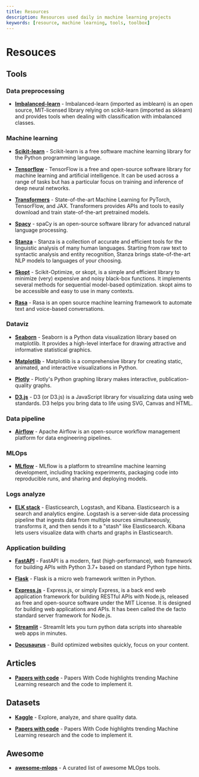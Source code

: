 ```yaml
---
title: Resources
description: Resources used daily in machine learning projects
keywords: [resource, machine learning, tools, toolbox]
---
```


# Resouces

## Tools

### Data preprocessing

- **[Imbalanced-learn](https://imbalanced-learn.org/stable/index.html)** - Imbalanced-learn (imported as imblearn) is an open source, MIT-licensed library relying on scikit-learn (imported as sklearn) and provides tools when dealing with classification with imbalanced classes.

### Machine learning

- **[Scikit-learn](https://scikit-learn.org/stable/)** - Scikit-learn is a free software machine learning library for the Python programming language.

- **[Tensorflow](https://www.tensorflow.org/?hl=fr)** - TensorFlow is a free and open-source software library for machine learning and artificial intelligence. It can be used across a range of tasks but has a particular focus on training and inference of deep neural networks.

- **[Transformers](https://huggingface.co/docs/transformers/main/en/index)** - State-of-the-art Machine Learning for PyTorch, TensorFlow, and JAX. Transformers provides APIs and tools to easily download and train state-of-the-art pretrained models.

- **[Spacy](https://spacy.io/)** - spaCy is an open-source software library for advanced natural language processing.

- **[Stanza](https://scikit-learn.org/stable/)** - Stanza is a collection of accurate and efficient tools for the linguistic analysis of many human languages. Starting from raw text to syntactic analysis and entity recognition, Stanza brings state-of-the-art NLP models to languages of your choosing.

- **[Skopt](https://scikit-optimize.github.io/stable/)** - Scikit-Optimize, or skopt, is a simple and efficient library to minimize (very) expensive and noisy black-box functions. It implements several methods for sequential model-based optimization. skopt aims to be accessible and easy to use in many contexts.

- **[Rasa](https://rasa.com/)** - Rasa is an open source machine learning framework to automate text and voice-based conversations.

### Dataviz

- **[Seaborn](https://seaborn.pydata.org/)** - Seaborn is a Python data visualization library based on matplotlib. It provides a high-level interface for drawing attractive and informative statistical graphics.

- **[Matplotlib](https://matplotlib.org/)** - Matplotlib is a comprehensive library for creating static, animated, and interactive visualizations in Python.

- **[Plotly](https://plotly.com/python/)** - Plotly's Python graphing library makes interactive, publication-quality graphs.

- **[D3.js](https://d3js.org/)** - D3 (or D3.js) is a JavaScript library for visualizing data using web standards. D3 helps you bring data to life using SVG, Canvas and HTML.

### Data pipeline

- **[Airflow](https://airflow.apache.org/)** - Apache Airflow is an open-source workflow management platform for data engineering pipelines.

### MLOps

- **[MLflow](https://mlflow.org/)** - MLflow is a platform to streamline machine learning development, including tracking experiments, packaging code into reproducible runs, and sharing and deploying models.

### Logs analyze

- **[ELK stack](https://www.elastic.co/what-is/elk-stack)** - Elasticsearch, Logstash, and Kibana. Elasticsearch is a search and analytics engine. Logstash is a server‑side data processing pipeline that ingests data from multiple sources simultaneously, transforms it, and then sends it to a "stash" like Elasticsearch. Kibana lets users visualize data with charts and graphs in Elasticsearch.

### Application building

- **[FastAPI](https://fastapi.tiangolo.com/)** - FastAPI is a modern, fast (high-performance), web framework for building APIs with Python 3.7+ based on standard Python type hints.

- **[Flask](https://flask.palletsprojects.com/en/2.2.x/)** - Flask is a micro web framework written in Python.

- **[Express.js](https://expressjs.com/fr/)** - Express.js, or simply Express, is a back end web application framework for building RESTful APIs with Node.js, released as free and open-source software under the MIT License. It is designed for building web applications and APIs. It has been called the de facto standard server framework for Node.js.

- **[Streamlit](https://streamlit.io/)** - Streamlit lets you turn python data scripts into shareable web apps in minutes.

- **[Docusaurus](https://docusaurus.io/)** - Build optimized websites quickly, focus on your content.

## Articles

- **[Papers with code](https://paperswithcode.com/)** - Papers With Code highlights trending Machine Learning research and the code to implement it.

## Datasets

- **[Kaggle](https://www.kaggle.com/datasets)** - Explore, analyze, and share quality data.

- **[Papers with code](https://paperswithcode.com/datasets)** - Papers With Code highlights trending Machine Learning research and the code to implement it.

## Awesome

- **[awesome-mlops](https://github.com/kelvins/awesome-mlops)** - A curated list of awesome MLOps tools.
